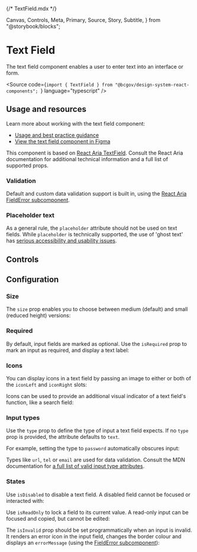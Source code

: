 {/* TextField.mdx */}

  Canvas,
  Controls,
  Meta,
  Primary,
  Source,
  Story,
  Subtitle,
} from "@storybook/blocks";


<Meta of={TextFieldStories} />

# Text Field

<Subtitle>
  The text field component enables a user to enter text into an interface or
  form.
</Subtitle>

<Source
  code={`import { TextField } from "@bcgov/design-system-react-components"; `}
  language="typescript"
/>

## Usage and resources

Learn more about working with the text field component:

- [Usage and best practice guidance](https://www2.gov.bc.ca/gov/content?id=4414329E9A214CED9B2E424B87C63391)
- [View the text field component in Figma](https://www2.gov.bc.ca/gov/content?id=8E36BE1D10E04A17B0CD4D913FA7AC43#designers)

This component is based on [React Aria TextField](https://react-spectrum.adobe.com/react-aria/TextField.html). Consult the React Aria documentation for additional technical information and a full list of supported props.

### Validation

Default and custom data validation support is built in, using the [React Aria FieldError subcomponent](https://react-spectrum.adobe.com/react-aria/forms.html#validation).

### Placeholder text

As a general rule, the `placeholder` attribute should not be used on text fields. While `placeholder` is technically supported, the use of 'ghost text' has [serious accessibility and usability issues](https://developer.mozilla.org/en-US/docs/Web/CSS/::placeholder#accessibility_concerns).

## Controls

<Primary of={TextFieldStories} />
<Controls of={TextFieldStories.TextFieldTemplate} />

## Configuration

### Size

The `size` prop enables you to choose between medium (default) and small (reduced height) versions:

<Canvas of={TextFieldStories.MediumTextField} />
<Canvas of={TextFieldStories.SmallTextField} />

### Required

By default, input fields are marked as optional. Use the `isRequired` prop to mark an input as required, and display a text label:

<Canvas of={TextFieldStories.RequiredTextField} />

### Icons

You can display icons in a text field by passing an image to either or both of the `iconLeft` and `iconRight` slots:

<Canvas of={TextFieldStories.TextFieldWithIcons} />

Icons can be used to provide an additional visual indicator of a text field's function, like a search field:

<Canvas of={TextFieldStories.SearchField} />

### Input types

Use the `type` prop to define the type of input a text field expects. If no `type` prop is provided, the attribute defaults to `text`.

For example, setting the type to `password` automatically obscures input:

<Canvas of={TextFieldStories.PasswordField} />

Types like `url`, `tel` or `email` are used for data validation. Consult the MDN documentation for [a full list of valid input type attributes](https://developer.mozilla.org/en-US/docs/Web/HTML/Element/input#input_types).

### States

Use `isDisabled` to disable a text field. A disabled field cannot be focused or interacted with:

<Canvas of={TextFieldStories.DisabledTextField} />

Use `isReadOnly` to lock a field to its current value. A read-only input can be focused and copied, but cannot be edited:

<Canvas of={TextFieldStories.ReadOnlyTextField} />

The `isInvalid` prop should be set programmatically when an input is invalid. It renders an error icon in the input field, changes the border colour and displays an `errorMessage` (using the [FieldError subcomponent](https://react-spectrum.adobe.com/react-aria/TextField.html#validation)):

<Canvas of={TextFieldStories.TextFieldError} />
